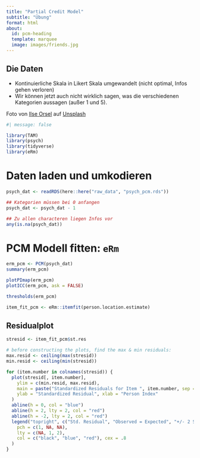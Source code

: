 ```yaml
---
title: "Partial Credit Model"
subtitle: "Übung"
format: html
about:
  id: pcm-heading
  template: marquee
  image: images/friends.jpg
---
```


:::{#pcm-heading}

## Die Daten

- Kontinuierliche Skala in Likert Skala umgewandelt (nicht optimal, Infos gehen verloren)
- Wir können jetzt auch nicht wirklich sagen, was die verschiedenen Kategorien aussagen (außer 1 und 5).

:::

::: aside
Foto von <a href="https://unsplash.com/de/@lgtts?utm_content=creditCopyText&utm_medium=referral&utm_source=unsplash">Ilse Orsel</a> auf <a href="https://unsplash.com/de/fotos/rot-weisses-unks-cafe-fwPHQB4kGzA?utm_content=creditCopyText&utm_medium=referral&utm_source=unsplash">Unsplash</a>
:::

```r
#| message: false

library(TAM)
library(psych)
library(tidyverse)
library(eRm)
```

# Daten laden und umkodieren

```r
psych_dat <- readRDS(here::here("raw_data", "psych_pcm.rds"))

## Kategorien müssen bei 0 anfangen
psych_dat <- psych_dat - 1

## Zu allen characteren liegen Infos vor
any(is.na(psych_dat))
```


# PCM Modell fitten: `eRm`

```r
erm_pcm <- PCM(psych_dat)
summary(erm_pcm)

plotPImap(erm_pcm)
plotICC(erm_pcm, ask = FALSE)

thresholds(erm_pcm)

item_fit_pcm <- eRm::itemfit(person.location.estimate)
```

## Residualplot

```r
stresid <- item_fit_pcm$st.res

# before constructing the plots, find the max & min residuals:
max.resid <- ceiling(max(stresid))
min.resid <- ceiling(min(stresid))

for (item.number in colnames(stresid)) {
  plot(stresid[, item.number],
    ylim = c(min.resid, max.resid),
    main = paste("Standardized Residuals for Item ", item.number, sep = ""),
    ylab = "Standardized Residual", xlab = "Person Index"
  )
  abline(h = 0, col = "blue")
  abline(h = 2, lty = 2, col = "red")
  abline(h = -2, lty = 2, col = "red")
  legend("topright", c("Std. Residual", "Observed = Expected", "+/- 2 SD"),
    pch = c(1, NA, NA),
    lty = c(NA, 1, 2),
    col = c("black", "blue", "red"), cex = .8
  )
}
```
